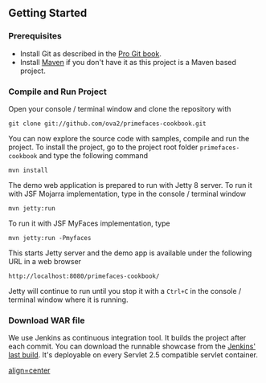 == Getting Started ==

=== Prerequisites ===

* Install Git as described in the [http://git-scm.com/book/en/Getting-Started-Installing-Git Pro Git book].
* Install [http://maven.apache.org/ Maven] if you don't have it as this project is a Maven based project.

=== Compile and Run Project ===

Open your console / terminal window and clone the repository with

<pre>
git clone git://github.com/ova2/primefaces-cookbook.git
</pre>

You can now explore the source code with samples, compile and run the project. To install the project, go to the project root folder <tt>primefaces-cookbook</tt> and type the following command

<pre>
mvn install
</pre>

The demo web application is prepared to run with Jetty 8 server. To run it with JSF Mojarra implementation, type in the console / terminal window

<pre>
mvn jetty:run
</pre>

To run it with JSF MyFaces implementation, type

<pre>
mvn jetty:run -Pmyfaces
</pre>

This starts Jetty server and the demo app is available under the following URL in a web browser

<pre>
http://localhost:8080/primefaces-cookbook/
</pre>

Jetty will continue to run until you stop it with a <tt>Ctrl+C</tt> in the console / terminal window where it is running.

=== Download WAR file ===

We use Jenkins as continuous integration tool. It builds the project after each commit. You can download the runnable showcase from the [https://buildhive.cloudbees.com/view/Dashboard/job/ova2/job/primefaces-cookbook/lastBuild/org.primefaces.cookbook$showcase/ Jenkins' last build].
It's deployable on every Servlet 2.5 compatible servlet container.

[[/src/main/webapp/resources/images/pfcookbook.png|align=center]]